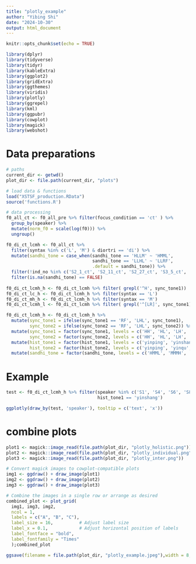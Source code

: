 ```yaml
---
title: "plotly_example"
author: "Yibing Shi"
date: "2024-10-30"
output: html_document
---
```


```r
knitr::opts_chunk$set(echo = TRUE)

library(dplyr)
library(tidyverse)
library(tidyr)
library(kableExtra) 
library(ggplot2)
library(gridExtra) 
library(ggthemes)
library(viridis)
library(plotly)
library(ggrepel)
library(kml)
library(ggpubr)
library(cowplot)
library(magick)
library(webshot)
```


# Data preparations  

```r
# paths
current_dir <- getwd()
plot_dir <- file.path(current_dir, "plots")

# load data & functions
load("XSTSF_production.RData")
source('functions.R')
```


```r
# data processing
f0_all_ct <- f0_all_pre %>% filter(focus_condition == 'ct' ) %>% 
  group_by(speaker) %>% 
  mutate(norm_f0 = scale(log(f0))) %>% 
  ungroup()

f0_di_ct_lcmh <- f0_all_ct %>% 
  filter(syntax %in% c('L', 'M') & diortri == 'di') %>% 
  mutate(sandhi_tone = case_when(sandhi_tone == 'HLLM' ~ 'HMML',
                                 sandhi_tone == 'LLHL' ~ 'LLRF', 
                                 .default = sandhi_tone)) %>% 
  filter(!ind_no %in% c('S2_1_ct', 'S2_11_ct', 'S2_27_ct', 'S3_5_ct', 'S3_19_ct', 'S5_27_ct')) %>% 
  filter(is.na(sandhi_tone) == FALSE) 
  
f0_di_ct_lcmh_h <- f0_di_ct_lcmh %>% filter( grepl('^H', sync_tone1))
f0_di_ct_lc_h <- f0_di_ct_lcmh_h %>% filter(syntax == 'L')
f0_di_ct_mh_h <- f0_di_ct_lcmh_h %>% filter(syntax == 'M')
f0_di_ct_lcmh_l <- f0_di_ct_lcmh %>% filter( grepl('^[LR]', sync_tone1)) 

f0_di_ct_lcmh_h <- f0_di_ct_lcmh_h %>% 
  mutate(sync_tone1 = ifelse(sync_tone1 == 'RF', 'LHL', sync_tone1),
         sync_tone2 = ifelse(sync_tone2 == 'RF', 'LHL', sync_tone2)) %>% 
  mutate(sync_tone1 = factor(sync_tone1, levels = c('HH', 'HL', 'LH', 'LHL')),
         sync_tone2 = factor(sync_tone2, levels = c('HH', 'HL', 'LH', 'LHL'))) %>% 
  mutate(hist_tone1 = factor(hist_tone1, levels = c('yinping', 'yinshang')),
         hist_tone2 = factor(hist_tone2, levels = c('yinping', 'yinqu', 'yangping', 'yangqu'))) %>%
  mutate(sandhi_tone = factor(sandhi_tone, levels = c('HMML', 'MMMH', 'MHHL', 'HHHH')))
```

# Example
```r
test <- f0_di_ct_lcmh_h %>% filter(speaker %in% c('S1', 'S4', 'S6', 'S8'),
                                   hist_tone1 == 'yinshang')

ggplotly(draw_by(test, 'speaker'), tooltip = c('text', 'x'))
```

# combine plots
```r
plot1 <- magick::image_read(file.path(plot_dir, "plotly_holistic.png"))
plot2 <- magick::image_read(file.path(plot_dir, "plotly_individual.png"))
plot3 <- magick::image_read(file.path(plot_dir, "plotly_inter.png"))

# Convert magick images to cowplot-compatible plots
img1 <- ggdraw() + draw_image(plot1)
img2 <- ggdraw() + draw_image(plot2)
img3 <- ggdraw() + draw_image(plot3)

# Combine the images in a single row or arrange as desired
combined_plot <- plot_grid(
  img1, img3, img2,
  ncol = 1,
  labels = c("A", "B", "C"),
  label_size = 16,          # Adjust label size
  label_x = 0.1,            # Adjust horizontal position of labels
  label_fontface = "bold",
  label_fontfamily = "Times"
  );combined_plot

ggsave(filename = file.path(plot_dir, "plotly_example.jpeg"),width = 8, height = 5, dpi = 600)
```

